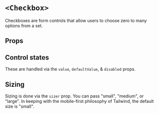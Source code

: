 

<Meta of={Stories} />

# `<Checkbox>`

Checkboxes are form controls that allow users to choose zero to many options
from a set.

## Props

<ArgTypes of={Checkbox} sort="requiredFirst" />

## Control states

These are handled via the `value`, `defaultValue`, & `disabled` props.

<Canvas of={Stories.AllControlStates} sourceState="shown" />

## Sizing

Sizing is done via the `sizer` prop. You can pass "small", "medium", or "large".
In keeping with the mobile-first philosophy of Tailwind, the default size is
"small".

<Canvas of={Stories.AllSizes} sourceState="shown" />
